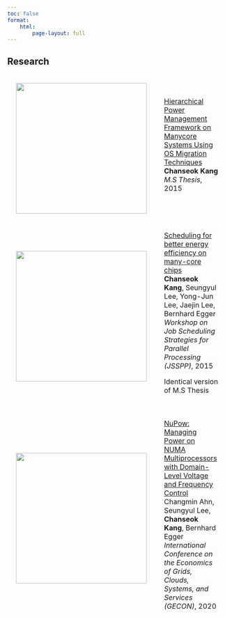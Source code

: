 ```yaml
---
toc: false
format:
    html:
        page-layout: full
---
```


## Research

<table style="width:100%;border:0px;border-spacing:0px;border-collapse:separate;margin-right:auto;margin-left:auto;">
<font size="3">
<tbody>
    <tr>
        <td style="padding:20px;width:25%;vertical-align:middle">
            <img src='../image/os_migration.png' width="300">
        </td>
        <td style="padding:20px;width:75%;vertical-align:middle">
            <a href="https://s-space.snu.ac.kr/bitstream/10371/123113/1/000000024733.pdf">
                Hierarchical Power Management Framework on Manycore Systems Using OS Migration Techniques
            </a>
            <br>
            <strong>Chanseok Kang</strong>
            <br>
            <em>M.S Thesis</em>, 2015
            <br>
            <p></p>
        </td>
    </tr>
    <tr>
        <td style="padding:20px;width:25%;vertical-align:middle">
            <img src='../image/scc.jpg' width="300" height="300">
        </td>
        <td style="padding:20px;width:75%;vertical-align:middle">
            <a href="https://link.springer.com/chapter/10.1007/978-3-319-61756-5_3">
                Scheduling for better energy efficiency on many-core chips
            </a>
            <br>
            <strong>Chanseok Kang</strong>,
            <a>Seungyul Lee</a>,
            <a>Yong-Jun Lee</a>,
            <a>Jaejin Lee</a>,
            <a>Bernhard Egger</a>
            <br>
            <em>Workshop on Job Scheduling Strategies for Parallel Processing (JSSPP)</em>, 2015
            <br>
            <p></p>
            <p>
                Identical version of M.S Thesis
            </p>
        </td>
    </tr>
    <tr>
        <td style="padding:20px;width:25%;vertical-align:middle">
            <img src='../image/NuPow.png' width="300">
        </td>
        <td style="padding:20px;width:75%;vertical-align:middle">
            <a href="http://www.gecon-conference.org/articlesgecon2020/no12_paper29.pdf">
                NuPow: Managing Power on NUMA Multiprocessors with Domain-Level Voltage and Frequency Control
            </a>
            <br>
            <a>Changmin Ahn</a>,
            <a>Seungyul Lee</a>,
            <strong>Chanseok Kang</strong>,
            <a>Bernhard Egger</a>
            <br>
            <em>International Conference on the Economics of Grids, Clouds, Systems, and Services (GECON)</em>, 2020
            <br>
            <p></p>
        </td>
    </tr>

</tbody>
</table>

